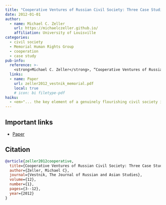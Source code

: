 ```yaml
---
title: "Cooperative Ventures of Russian Civil Society: Three Case Studies from the Memorial Human Rights Group"
date: 2012-01-01
author:
  - name: Michael C. Zeller
    url: https://michaelczeller.github.io/
    affiliation: University of Louisville
categories:
  - civil society
  - Memorial Human Rights Group
  - cooperation
  - case study
pub-info:
  reference: >-
    <strong>Michael C. Zeller</strong>, “Cooperative Ventures of Russian Civil Society: Three Case Studies from the Memorial Human Rights Group,” <em>Vestnik, The Journal of Russian and Asian Studies</em> 12, no. 1 (2012): 3-12.
  links:
  - name: Paper
    url: zeller2012_vestnik_memorial.pdf
    local: true
    # icon: bi filetype-pdf
haiku:
  - <em>"... the key element of a genuinely flourishing civil society is the ability for un‐coerced popular influence to freely act within a pluralistic scene of governmental and non‐governmental structures."</em>
---
```


## Important links

- [Paper](zeller2012_vestnik_memorial.pdf)


## Citation

```bibtex
@article{zeller2012cooperative,
  title={Cooperative Ventures of Russian Civil Society: Three Case Studies from the Memorial Human Rights Group},
  author={Zeller, Michael C},
  journal={Vestnik, The Journal of Russian and Asian Studies},
  volume={12},
  number={1},
  pages={3--12},
  year={2012}
}
```

